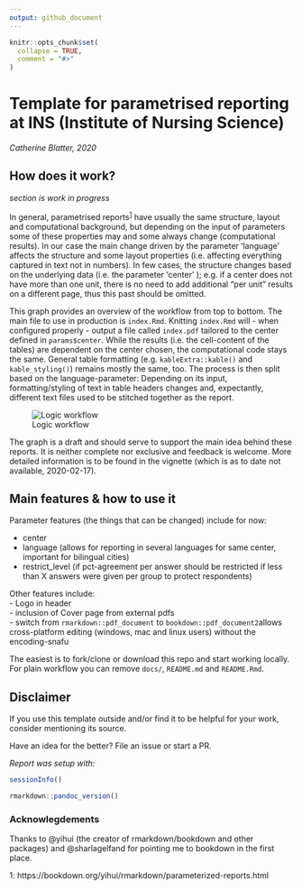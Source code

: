 ```yaml
---
output: github_document
---
```


<!-- README.md is generated from README.Rmd. Please edit that file -->

```r
knitr::opts_chunk$set(
  collapse = TRUE,
  comment = "#>"
)
```

<!-- badges: start -->
<!-- badges: end -->

# Template for parametrised reporting at INS (Institute of Nursing Science)  

*Catherine Blatter, 2020*

## How does it work?  
 
*section is work in progress*
 
In general, parametrised reports<sup>[1](#myfootnote1)</sup> have usually the same structure, layout
and computational background, but depending on the input of parameters some of 
these properties may and some always change (computational results). In our case the main change driven 
by the parameter 'language' affects the structure and some layout 
properties (i.e. affecting everything captured in text not in numbers). In 
few cases, the structure changes based on the underlying data (i.e. the parameter 'center' ); e.g. if a center 
does not have more than one unit, there is no need to add additional "per unit"
results on a different page, thus this past should be omitted.  
 
This graph provides an overview of the workflow from top to bottom. The main file to use in production
is `index.Rmd`. Knitting `index.Rmd` will - when configured properly - output a file 
called `index.pdf` tailored to the center defined in `params$center`.
While the results (i.e. the cell-content of the tables) are dependent on the center 
chosen, the computational code stays the same. General table formatting (e.g. `kableExtra::kable()` and 
`kable_styling()`) remains mostly the same, too. The process is then split based on 
the language-parameter: Depending on its input, formatting/styling of text in table headers 
changes and, expectantly, different text files used to be stitched together as the report.  

<div align='center'>
![Logic workflow](docs/img/graph_tmpls-report.png)
</div>

The graph is a draft and should serve to support the main idea behind these 
reports. It is neither complete nor exclusive and feedback is welcome. More
detailed information is to be found in the vignette (which is as to date not 
available, 2020-02-17).  

## Main features & how to use it

Parameter features (the things that can be changed) include for now:  

 - center  
 - language (allows for reporting in several languages for same center, important for bilingual cities)  
 - restrict_level (if pct-agreement per answer should be restricted if less than X answers were given per group to protect respondents)  
 
Other features include:  
- Logo in header  
- inclusion of Cover page from external pdfs  
- switch from `rmarkdown::pdf_document` to `bookdown::pdf_document2`allows cross-platform editing (windows, mac and linux users) without the encoding-snafu 
 
The easiest is to fork/clone or download this repo and start working locally.  
For plain workflow you can remove `docs/`, `README.md` and `README.Rmd`.  




## Disclaimer

If you use this template outside and/or find it to be helpful for your work, consider mentioning its source.  

Have an idea for the better? File an issue or start a PR.  


*Report was setup with:* 

```r
sessionInfo()
```

```r
rmarkdown::pandoc_version()
```

### Acknowlegdements 

Thanks to @yihui (the creator of rmarkdown/bookdown and other packages) and @sharlagelfand
for pointing me to bookdown in the first place.  


<a name="myfootnote1">1</a>: https://bookdown.org/yihui/rmarkdown/parameterized-reports.html